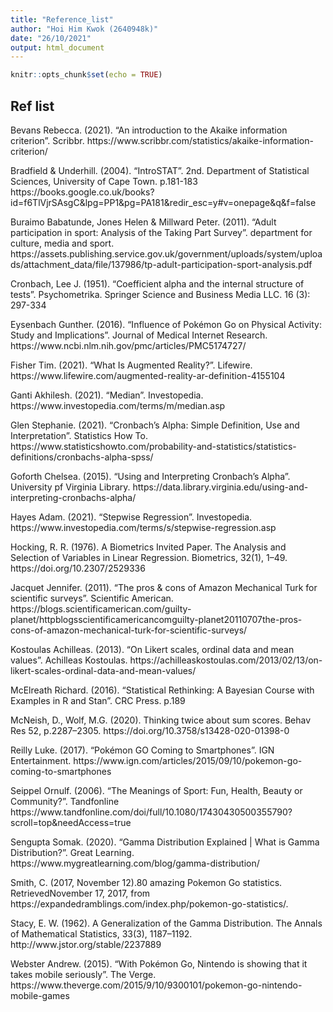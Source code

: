 ```yaml
---
title: "Reference_list"
author: "Hoi Him Kwok (2640948k)"
date: "26/10/2021"
output: html_document
---
```


```r
knitr::opts_chunk$set(echo = TRUE)
```

## Ref list

Bevans Rebecca. (2021). "An introduction to the Akaike information criterion". Scribbr.  https://www.scribbr.com/statistics/akaike-information-criterion/

Bradfield & Underhill. (2004). "IntroSTAT". 2nd. Department of Statistical Sciences, University of Cape Town. p.181-183 https://books.google.co.uk/books?id=f6TlVjrSAsgC&lpg=PP1&pg=PA181&redir_esc=y#v=onepage&q&f=false

Buraimo Babatunde, Jones Helen & Millward Peter. (2011). "Adult participation in sport: Analysis of the Taking Part Survey". department for culture, media and sport. https://assets.publishing.service.gov.uk/government/uploads/system/uploads/attachment_data/file/137986/tp-adult-participation-sport-analysis.pdf

Cronbach, Lee J. (1951). "Coefficient alpha and the internal structure of tests". Psychometrika. Springer Science and Business Media LLC. 16 (3): 297-334

Eysenbach Gunther. (2016). "Influence of Pokémon Go on Physical Activity: Study and Implications". Journal of Medical Internet Research. https://www.ncbi.nlm.nih.gov/pmc/articles/PMC5174727/

Fisher Tim. (2021). "What Is Augmented Reality?". Lifewire.  https://www.lifewire.com/augmented-reality-ar-definition-4155104

Ganti Akhilesh. (2021). "Median". Investopedia. https://www.investopedia.com/terms/m/median.asp

Glen Stephanie. (2021). "Cronbach’s Alpha: Simple Definition, Use and Interpretation". Statistics How To.  https://www.statisticshowto.com/probability-and-statistics/statistics-definitions/cronbachs-alpha-spss/

Goforth Chelsea. (2015). "Using and Interpreting Cronbach’s Alpha". University pf Virginia Library. https://data.library.virginia.edu/using-and-interpreting-cronbachs-alpha/

Hayes Adam. (2021). "Stepwise Regression". Investopedia. https://www.investopedia.com/terms/s/stepwise-regression.asp

Hocking, R. R. (1976). A Biometrics Invited Paper. The Analysis and Selection of Variables in Linear Regression. Biometrics, 32(1), 1–49. https://doi.org/10.2307/2529336

Jacquet Jennifer. (2011). "The pros & cons of Amazon Mechanical Turk for scientific surveys". Scientific American.  https://blogs.scientificamerican.com/guilty-planet/httpblogsscientificamericancomguilty-planet20110707the-pros-cons-of-amazon-mechanical-turk-for-scientific-surveys/

Kostoulas Achilleas. (2013). "On Likert scales, ordinal data and mean values". Achilleas Kostoulas. https://achilleaskostoulas.com/2013/02/13/on-likert-scales-ordinal-data-and-mean-values/

McElreath Richard. (2016). "Statistical Rethinking: A Bayesian Course with Examples in R and Stan". CRC Press. p.189

McNeish, D., Wolf, M.G. (2020). Thinking twice about sum scores. Behav Res 52, p.2287–2305. https://doi.org/10.3758/s13428-020-01398-0

Reilly Luke. (2017). "Pokémon GO Coming to Smartphones". IGN Entertainment.  https://www.ign.com/articles/2015/09/10/pokemon-go-coming-to-smartphones

Seippel Ornulf. (2006). "The Meanings of Sport: Fun, Health, Beauty or Community?". Tandfonline https://www.tandfonline.com/doi/full/10.1080/17430430500355790?scroll=top&needAccess=true

Sengupta Somak. (2020). "Gamma Distribution Explained | What is Gamma Distribution?". Great Learning. https://www.mygreatlearning.com/blog/gamma-distribution/

Smith, C. (2017, November 12).80 amazing Pokemon Go statistics. RetrievedNovember 17, 2017, from https://expandedramblings.com/index.php/pokemon-go-statistics/.

Stacy, E. W. (1962). A Generalization of the Gamma Distribution. The Annals of Mathematical Statistics, 33(3), 1187–1192. http://www.jstor.org/stable/2237889

Webster Andrew. (2015). "With Pokémon Go, Nintendo is showing that it takes mobile seriously". The Verge.  https://www.theverge.com/2015/9/10/9300101/pokemon-go-nintendo-mobile-games